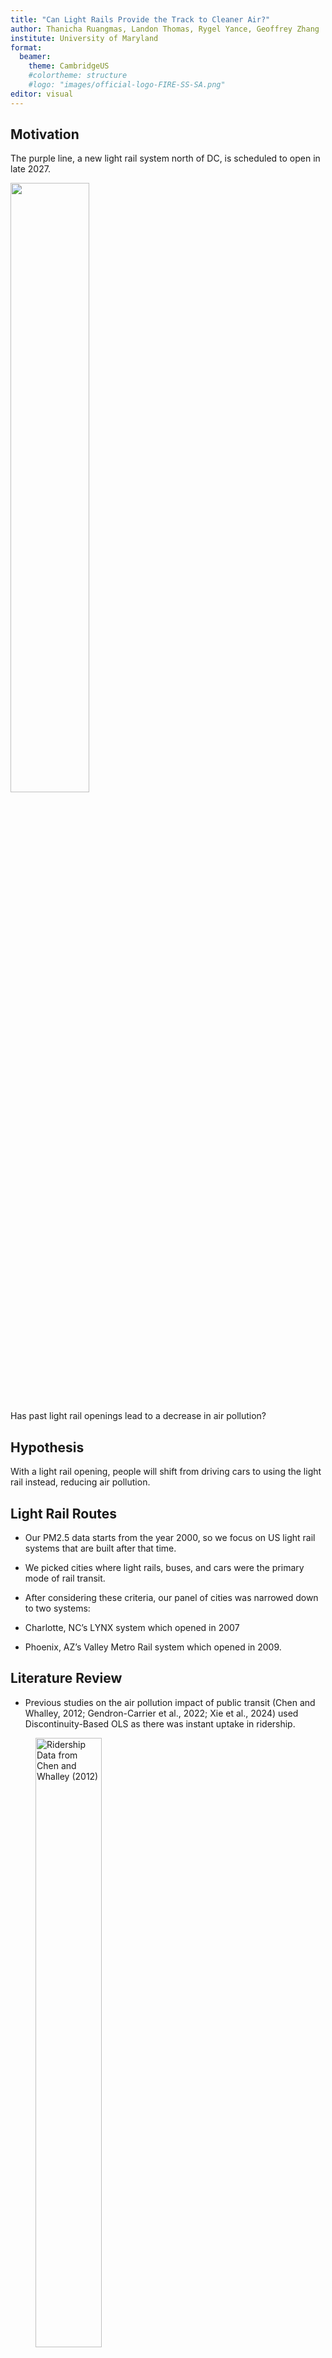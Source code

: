 ```yaml
---
title: "Can Light Rails Provide the Track to Cleaner Air?"
author: Thanicha Ruangmas, Landon Thomas, Rygel Yance, Geoffrey Zhang
institute: University of Maryland
format: 
  beamer:
    theme: CambridgeUS
    #colortheme: structure
    #logo: "images/official-logo-FIRE-SS-SA.png"
editor: visual
---
```


## Motivation {.smaller}

The purple line, a new light rail system north of DC, is scheduled to open in late 2027.

![](images/purpleline.png){fig-align="center" width="50%"}

Has past light rail openings lead to a decrease in air pollution?

## Hypothesis {.smaller}

With a light rail opening, people will shift from driving cars to using the light rail instead, reducing air pollution.

## Light Rail Routes {.smaller}

-   Our PM2.5 data starts from the year 2000, so we focus on US light rail systems that are built after that time.

-   We picked cities where light rails, buses, and cars were the primary mode of rail transit.

-   After considering these criteria, our panel of cities was narrowed down to two systems:

-   Charlotte, NC's LYNX system which opened in 2007

-   Phoenix, AZ's Valley Metro Rail system which opened in 2009.

## Literature Review {.smaller}

-   Previous studies on the air pollution impact of public transit (Chen and Whalley, 2012; Gendron-Carrier et al., 2022; Xie et al., 2024) used Discontinuity-Based OLS as there was instant uptake in ridership.

![Ridership Data from Chen and Whalley (2012)](images/chen_whalley.png){width="50%"}

## Literature Review {.smaller}

::::: columns
::: {.column width="50%"}
![](images/ridership_nc.png){width="100%"}
:::

::: {.column width="50%"}
![](images/ridership_az.png){width="100%"}
:::
:::::

## Literature Review {.smaller}

-   *Fageda, 2021* used DiD to estimate the impact of light rail openings across 98 European cities, and found that air pollution was reduced by 3 percent.

-   They study used annual PM2.5 data, going back only up to 3 years before opening, which can confound with construction time.

::::: columns
::: {.column width="50%"}
![](images/construction_nc.png){width="100%"}
:::

::: {.column width="50%"}
![](images/construction_az.png){width="100%"}
:::
:::::

## Treated Area

## Untreated Area

For each control city, we find cities with no light rails, no subways, and similar public transportation profiles.

::::: columns
::: {.column width="50%"}
![](images/ntd_nc.png){width="100%"}
:::

::: {.column width="50%"}
![](images/ntd_az.png){width="100%"}
:::
:::::

## Untreated Area

-   For each untreated city, we draw a 30 km radius around each city's centroid, crop interstates segments that fall within that centroid, and draw 1 km radius around each cropped interstate.

-   We then find the daily average PM2.5 levels within each 1 km radius around the cropped interstate area for each city.

![](images/cntrl_roads.png){width="50%"}

## DiD Methodology

For each treatment city, we use data from untreated city with similar public pre-light-rail transportation profiles as controls. Our main regression specification is:

$P_{it}=\gamma (D_i \times Open_t) + W'_{it} \beta +\mu_{it} + \epsilon{it}$

where $P_{it}$ are PM2.5 levels (in ug/m3) for each city $i$ and day $t$.

$D_i$ is a dummy variable that is equal to one when city $i$ is the city with a light rail system.

$Open_t$ is a dummy variable that is equal to one when the light rail system in the treated city is in operation.

$W_{it}$ includes 48 meteorological control variables in its linear, square, and cubic form for each city and day.

$\mu_it$ are city-day of week-month-year fixed effects.

## DiD Results

```{=latex}
\tiny
\begin{table}[htbp]
   \caption{DiD Results for Charlotte, NC}
   \centering
   \begin{tabular}{lcccc}
      \tabularnewline \midrule \midrule
      Dependent Variable: & \multicolumn{4}{c}{pm25}\\
      Model:                        & (1)          & (2)          & (3)          & (4)\\  
      \midrule
      \emph{Variables}\\
      operating $\times$ treatcity  & -0.51        & -0.54        & -0.52        & -0.57$^{*}$\\   
                                    & (0.32)       & (0.31)       & (0.28)       & (0.28)\\   
      Wind\_f\_tavg                 & -2.1$^{***}$ & -2.0$^{***}$ & -3.4$^{***}$ & -2.4$^{***}$\\   
                                    & (0.54)       & (0.52)       & (0.53)       & (0.54)\\   
      Wind\_f\_tavg\_sq             &              &              & 0.42$^{***}$ & 0.28$^{**}$\\   
                                    &              &              & (0.11)       & (0.12)\\   
      Wind\_f\_tavg\_cu             &              &              & -0.03$^{**}$ & -0.02\\   
                                    &              &              & (0.009)      & (0.010)\\   
      \midrule
      \emph{Fixed-effects}\\
      dow\_m                        & Yes          &              & Yes          & \\  
      Address                       & Yes          & Yes          & Yes          & Yes\\  
      dow\_my                       &              & Yes          &              & Yes\\  
      \midrule
      \emph{Fit statistics}\\
      Observations                  & 29,936       & 29,936       & 29,936       & 29,936\\  
      Adjusted R$^2$                & 0.32         & 0.42         & 0.33         & 0.43\\  
      \midrule \midrule
      \multicolumn{5}{l}{\emph{Clustered (Address) standard-errors in parentheses}}\\
      \multicolumn{5}{l}{\emph{Signif. Codes: ***: 0.01, **: 0.05, *: 0.1}}\\
   \end{tabular}
\end{table}
```

## DiD Results for Each Day of the Week

```{=latex}
\tiny
\begin{table}[htbp]
   \caption{DiD Results for Charlotte, NC}
   \centering
   \begin{tabular}{lc}
      \tabularnewline \midrule \midrule
      Dependent Variable:                                  & pm25\\  
      Model:                                               & (1)\\  
      \midrule
      \emph{Variables}\\
      operating $\times$ treatcity $\times$ dowFriday      & -0.48 (0.27)\\   
      operating $\times$ treatcity $\times$ dowMonday      & -0.57 (0.33)\\   
      operating $\times$ treatcity $\times$ dowSaturday    & -0.53 (0.35)\\   
      operating $\times$ treatcity $\times$ dowSunday      & -0.50 (0.31)\\   
      operating $\times$ treatcity $\times$ dowThursday    & -0.78$^{**}$ (0.25)\\   
      operating $\times$ treatcity $\times$ dowTuesday     & -0.56$^{*}$ (0.25)\\   
      operating $\times$ treatcity $\times$ dowWednesday   & -0.61$^{**}$ (0.25)\\   
      \midrule
      \emph{Fixed-effects}\\
      dow\_my                                              & Yes\\  
      Address                                              & Yes\\  
      \midrule
      \emph{Fit statistics}\\
      Observations                                         & 29,936\\  
      Adjusted R$^2$                                       & 0.43\\  
      \midrule \midrule
      \multicolumn{2}{l}{\emph{Clustered (Address) standard-errors in parentheses}}\\
      \multicolumn{2}{l}{\emph{Signif. Codes: ***: 0.01, **: 0.05, *: 0.1}}\\
   \end{tabular}
\end{table}
```

## Synthetic Control Methodology

-   We use the synthetic control method described in Abadie et al. (2008)

-   To construct a synthetic city for each treated city, we minimize the gap in PM2.5 trends before construction time.

-   We also include 47 meteorology variables, CO2, NO2, and SO2 emissions from power plants in the same county, and number of public bus and car trips.

## SYC Results for Charlotte, NC

::::: columns
::: {.column width="50%"}
![](images/synth_nc_annualavg.png){width="100%"}
:::

::: {.column width="50%"}
![](images/synth_nc_monthlyavg.png){width="100%"}
:::
:::::

## SYC Results for Charlotte, NC

January and February averages of PM2.5 on Thursdays

::::: columns
::: {.column width="50%"}
![](images/synth_nc_thurs_Janavg.png){width="100%"}
:::

::: {.column width="50%"}
![](images/synth_nc_thurs_Febavg.png){width="100%"}
:::
:::::

## SYC Results for Charlotte, NC

July averages of PM2.5 on Thursdays

::::: columns
::: {.column width="50%"}
![](images/synth_nc_thurs_Julyavg.png){width="70%"}
:::

::: {.column width="50%"}
| weights | unit names        |
|---------|-------------------|
| 0.418   | Fayetteville, NC  |
| 0.582   | Winston-Salem, NC |
:::
:::::

## SYC Results for Phoenix-Mesa, AZ

Annual and monthly averages

::::: columns
::: {.column width="50%"}
![](images/synth_az_annualavg.png){width="100%"}
:::

::: {.column width="50%"}
![](images/synth_az_monthlyavg.png){width="100%"}
:::
:::::

## SYC Results for Phoenix-Mesa, AZ

June averages

::::: columns
::: {.column width="50%"}
![](images/synth_az_Juneavg.png){width="100%"}
:::

::: {.column width="50%"}
| weights | unit names      |
|---------|-----------------|
| 0.353   | El Pason, TX-NM |
| 0.63    | Flagstaff, AZ   |
| 0.006   | Las Cruces, NM  |
| 0.11    | Tucson, AZ      |
:::
:::::

## SYC with Two Treatment Cities?

![](images/timeline.png){width="100%"}

## SYC with Two Treatment Cities

Generalized Synthetic Control Method: Causal Inference with Interactive Fixed Effects Models (Xu, 2017)

::::: columns
::: {.column width="50%"}
![](images/synth_group_raw.png){width="100%"}
:::

::: {.column width="50%"}
![](images/synth_group.png){width="100%"}
:::
:::::
